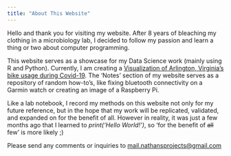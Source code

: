```yaml
---
title: "About This Website"
---
```


Hello and thank you for visiting my website. After 8 years of bleaching my clothing in a microbiology lab, I decided to follow my passion and learn a thing or two about computer programming. 

This website serves as a showcase for my Data Science work (mainly using R and Python). Currently, I am creating a [Visualization of Arlington, Virginia's bike usage during Covid-19](nathansprojects.com/). The 'Notes' section of my website serves as a repository of random how-to’s, like fixing bluetooth connectivity on a Garmin watch or creating an image of a Raspberry Pi. 

Like a lab notebook, I record my methods on this website not only for my future reference, but in the hope that my work will be replicated, validated, and expanded on for the benefit of all. However in reality, it was just a few months ago that I learned to *print(‘Hello World!’)*, so ‘for the benefit of ~~all~~ few’ is more likely ;)

Please send any comments or inquiries to [mail.nathansprojects@gmail.com](mailto:mail.nathansprojects@gmail.com)

